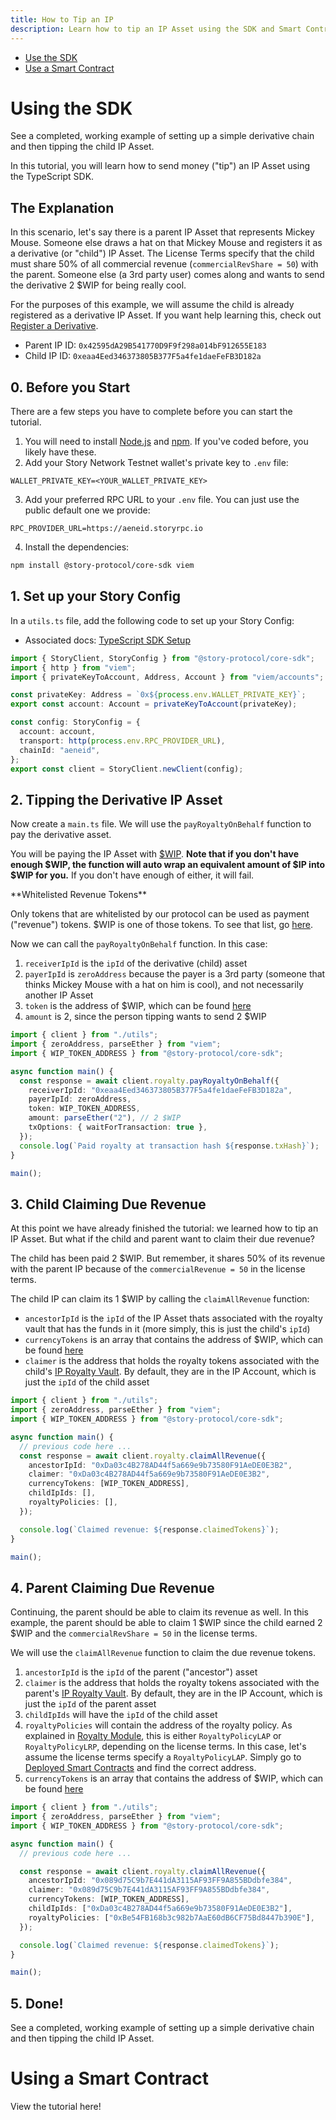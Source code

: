 ```yaml
---
title: How to Tip an IP
description: Learn how to tip an IP Asset using the SDK and Smart Contracts.
---
```


- [Use the SDK](#using-the-sdk)
- [Use a Smart Contract](#using-a-smart-contract)

# Using the SDK

<CardGroup cols={1}>
  <Card
    title="Completed Code"
    href="https://github.com/storyprotocol/typescript-tutorial/blob/main/scripts/derivative/registerDerivativeCommercialCustom.ts"
    icon="thumbs-up"
  >
    See a completed, working example of setting up a simple derivative chain and
    then tipping the child IP Asset.
  </Card>
</CardGroup>

In this tutorial, you will learn how to send money ("tip") an IP Asset using the TypeScript SDK.

## The Explanation

In this scenario, let's say there is a parent IP Asset that represents Mickey Mouse. Someone else draws a hat on that Mickey Mouse and registers it as a derivative (or "child") IP Asset. The License Terms specify that the child must share 50% of all commercial revenue (`commercialRevShare = 50`) with the parent. Someone else (a 3rd party user) comes along and wants to send the derivative 2 $WIP for being really cool.

For the purposes of this example, we will assume the child is already registered as a derivative IP Asset. If you want help learning this, check out [Register a Derivative](/developers/typescript-sdk/register-derivative).

- Parent IP ID: `0x42595dA29B541770D9F9f298a014bF912655E183`
- Child IP ID: `0xeaa4Eed346373805B377F5a4fe1daeFeFB3D182a`

## 0. Before you Start

There are a few steps you have to complete before you can start the tutorial.

1. You will need to install [Node.js](https://nodejs.org/en/download) and [npm](https://docs.npmjs.com/downloading-and-installing-node-js-and-npm). If you've coded before, you likely have these.
2. Add your Story Network Testnet wallet's private key to `.env` file:

```text env
WALLET_PRIVATE_KEY=<YOUR_WALLET_PRIVATE_KEY>
```

3. Add your preferred RPC URL to your `.env` file. You can just use the public default one we provide:

```text env
RPC_PROVIDER_URL=https://aeneid.storyrpc.io
```

4. Install the dependencies:

```bash Terminal
npm install @story-protocol/core-sdk viem
```

## 1. Set up your Story Config

In a `utils.ts` file, add the following code to set up your Story Config:

- Associated docs: [TypeScript SDK Setup](/developers/typescript-sdk/setup)

```typescript utils.ts
import { StoryClient, StoryConfig } from "@story-protocol/core-sdk";
import { http } from "viem";
import { privateKeyToAccount, Address, Account } from "viem/accounts";

const privateKey: Address = `0x${process.env.WALLET_PRIVATE_KEY}`;
export const account: Account = privateKeyToAccount(privateKey);

const config: StoryConfig = {
  account: account,
  transport: http(process.env.RPC_PROVIDER_URL),
  chainId: "aeneid",
};
export const client = StoryClient.newClient(config);
```

## 2. Tipping the Derivative IP Asset

Now create a `main.ts` file. We will use the `payRoyaltyOnBehalf` function to pay the derivative asset.

You will be paying the IP Asset with [$WIP](https://aeneid.storyscan.xyz/address/0x1514000000000000000000000000000000000000). **Note that if you don't have enough $WIP, the function will auto wrap an equivalent amount of $IP into $WIP for you.** If you don't have enough of either, it will fail.

<Note>
**Whitelisted Revenue Tokens**

Only tokens that are whitelisted by our protocol can be used as payment ("revenue") tokens. $WIP is one of those tokens. To see that list, go [here](/developers/deployed-smart-contracts).

</Note>

Now we can call the `payRoyaltyOnBehalf` function. In this case:

1. `receiverIpId` is the `ipId` of the derivative (child) asset
2. `payerIpId` is `zeroAddress` because the payer is a 3rd party (someone that thinks Mickey Mouse with a hat on him is cool), and not necessarily another IP Asset
3. `token` is the address of $WIP, which can be found [here](/concepts/royalty-module/ip-royalty-vault#whitelisted-revenue-tokens)
4. `amount` is 2, since the person tipping wants to send 2 $WIP

```typescript main.ts
import { client } from "./utils";
import { zeroAddress, parseEther } from "viem";
import { WIP_TOKEN_ADDRESS } from "@story-protocol/core-sdk";

async function main() {
  const response = await client.royalty.payRoyaltyOnBehalf({
    receiverIpId: "0xeaa4Eed346373805B377F5a4fe1daeFeFB3D182a",
    payerIpId: zeroAddress,
    token: WIP_TOKEN_ADDRESS,
    amount: parseEther("2"), // 2 $WIP
    txOptions: { waitForTransaction: true },
  });
  console.log(`Paid royalty at transaction hash ${response.txHash}`);
}

main();
```

## 3. Child Claiming Due Revenue

At this point we have already finished the tutorial: we learned how to tip an IP Asset. But what if the child and parent want to claim their due revenue?

The child has been paid 2 $WIP. But remember, it shares 50% of its revenue with the parent IP because of the `commercialRevenue = 50` in the license terms.

The child IP can claim its 1 $WIP by calling the `claimAllRevenue` function:

- `ancestorIpId` is the `ipId` of the IP Asset thats associated with the royalty vault that has the funds in it (more simply, this is just the child's `ipId`)
- `currencyTokens` is an array that contains the address of $WIP, which can be found [here](/concepts/royalty-module/ip-royalty-vault#whitelisted-revenue-tokens)
- `claimer` is the address that holds the royalty tokens associated with the child's [IP Royalty Vault](/concepts/royalty-module/ip-royalty-vault). By default, they are in the IP Account, which is just the `ipId` of the child asset

```typescript main.ts
import { client } from "./utils";
import { zeroAddress, parseEther } from "viem";
import { WIP_TOKEN_ADDRESS } from "@story-protocol/core-sdk";

async function main() {
  // previous code here ...
  const response = await client.royalty.claimAllRevenue({
    ancestorIpId: "0xDa03c4B278AD44f5a669e9b73580F91AeDE0E3B2",
    claimer: "0xDa03c4B278AD44f5a669e9b73580F91AeDE0E3B2",
    currencyTokens: [WIP_TOKEN_ADDRESS],
    childIpIds: [],
    royaltyPolicies: [],
  });

  console.log(`Claimed revenue: ${response.claimedTokens}`);
}

main();
```

## 4. Parent Claiming Due Revenue

Continuing, the parent should be able to claim its revenue as well. In this example, the parent should be able to claim 1 $WIP since the child earned 2 $WIP and the `commercialRevShare = 50` in the license terms.

We will use the `claimAllRevenue` function to claim the due revenue tokens.

1. `ancestorIpId` is the `ipId` of the parent ("ancestor") asset
2. `claimer` is the address that holds the royalty tokens associated with the parent's [IP Royalty Vault](/concepts/royalty-module/ip-royalty-vault). By default, they are in the IP Account, which is just the `ipId` of the parent asset
3. `childIpIds` will have the `ipId` of the child asset
4. `royaltyPolicies` will contain the address of the royalty policy. As explained in [Royalty Module](/concepts/royalty-module), this is either `RoyaltyPolicyLAP` or `RoyaltyPolicyLRP`, depending on the license terms. In this case, let's assume the license terms specify a `RoyaltyPolicyLAP`. Simply go to [Deployed Smart Contracts](/developers/deployed-smart-contracts) and find the correct address.
5. `currencyTokens` is an array that contains the address of $WIP, which can be found [here](/concepts/royalty-module/ip-royalty-vault#whitelisted-revenue-tokens)

```typescript main.ts
import { client } from "./utils";
import { zeroAddress, parseEther } from "viem";
import { WIP_TOKEN_ADDRESS } from "@story-protocol/core-sdk";

async function main() {
  // previous code here ...

  const response = await client.royalty.claimAllRevenue({
    ancestorIpId: "0x089d75C9b7E441dA3115AF93FF9A855BDdbfe384",
    claimer: "0x089d75C9b7E441dA3115AF93FF9A855BDdbfe384",
    currencyTokens: [WIP_TOKEN_ADDRESS],
    childIpIds: ["0xDa03c4B278AD44f5a669e9b73580F91AeDE0E3B2"],
    royaltyPolicies: ["0xBe54FB168b3c982b7AaE60dB6CF75Bd8447b390E"],
  });

  console.log(`Claimed revenue: ${response.claimedTokens}`);
}

main();
```

## 5. Done!

<CardGroup cols={1}>
  <Card
    title="Completed Code"
    href="https://github.com/storyprotocol/typescript-tutorial/blob/main/scripts/derivative/registerDerivativeCommercialCustom.ts"
    icon="thumbs-up"
  >
    See a completed, working example of setting up a simple derivative chain and
    then tipping the child IP Asset.
  </Card>
</CardGroup>

# Using a Smart Contract

<CardGroup cols={1}>
  <Card
    title="Go to Smart Contract Tutorial"
    href="/developers/smart-contracts-guide/claim-revenue"
    icon="house"
  >
    View the tutorial here!
  </Card>
</CardGroup>
